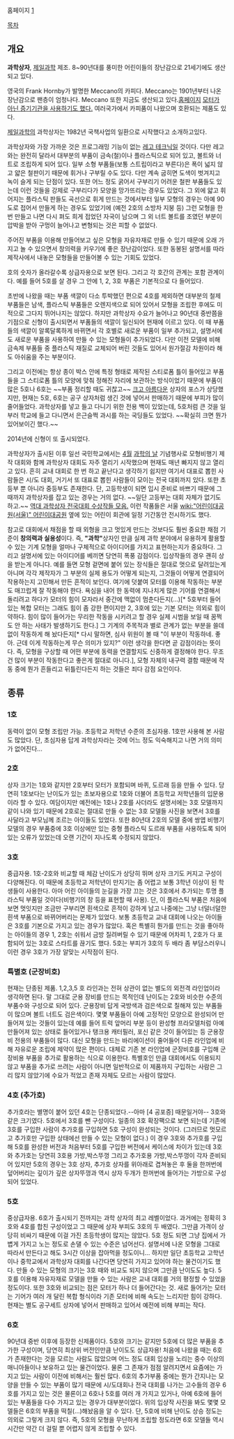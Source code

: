 홈페이지 [http://www.jeilscience.co.kr/]

[[목차]]
== 개요 ==
'''과학상자''', [[제일과학]] 제조. 8~90년대를 풍미한 어린이들의 장난감으로 21세기에도 생산되고 있다. 

영국의 Frank Hornby가 발명한 Meccano의 카피다. Meccano는 1901년부터 나온 장난감으로 팬층이 엄청나다.
Meccano 또한 지금도 생산되고 있다.[http://www.meccano.com/ 홈페이지] [http://testors.tistory.com/889 모터가 아닌 증기기관을 사용하기도 했다.]
여러국가에서 카피품이 나왔으며 호환되는 제품도 있다. 

[[제일과학]]의 과학상자는 1982년 국책사업의 일환으로 시작했다고 소개하고있다.

과학상자와 가장 가까운 것은 프로그래밍 기능이 없는 [[레고 테크닉]]일 것이다. 다만 레고와는 완전히 달라서 대부분의 부품이 금속(철)이나 플라스틱으로 되어 있고, 볼트와 너트로 조립하게 되어 있다. 일부 소형 부품들(보통 스트립이라고 부른다)은 폭이 넓지 않고 얇은 철판이기 때문에 휘거나 구부릴 수도 있다. 다만 계속 굽히면 도색이 벗겨지고 녹이 슬게 되는 단점이 있다. 또한 어느 정도 굵어서 구부리기 어려운 철판 부품들도 있는데 이런 것들을 강제로 구부리다가 모양을 망가뜨리는 경우도 있었다. 그 외에 얇고 휘어지는 플라스틱 판들도 곡선으로 휘게 만드는 것에서부터 일부 모형의 경우는 아예 90도로 접어서 만들게 하는 경우도 있었기에 (예전 2호의 소방차 지붕 등) 그런 모형을 한번 만들고 나면 다시 펴도 희게 접었던 자국이 남으며 그 외 너트 볼트를 조였던 부분이 압박을 받아 구멍이 늘어나고 변형되는 것은 피할 수 없었다. 

주어진 부품을 이용해 만들어보고 싶은 모형을 자유자재로 만들 수 있기 때문에 오래 가지고 놀 수 있으면서 창의력을 키우기에 좋은 장난감이었다. 또한 동봉된 설명서를 따라 제작사에서 내놓은 모형들을 만들어볼 수 있는 기회도 있었다.  

호의 숫자가 올라갈수록 상급자용으로 보면 된다. 그리고 각 호간의 관계는 포함 관계이다. 예를 들어 5호를 살 경우 그 안에 1, 2, 3호 부품은 기본적으로 다 들어있다. 

초반에 나왔을 때는 부품 색깔이 다소 투박했던 편으로 4호를 제외하면 대부분의 철제 부품들은 남색, 플라스틱 부품들은 오렌지색으로 되어 있어서 모형을 조립한 후에도 미적으로 그다지 뛰어나지는 않았다. 하지만 과학상자 수요가 늘어나고 90년대 중반쯤을 기점으로 신형이 출시되면서 부품들의 색깔이 일신되어 현재에 이르고 있다. 이 때 부품들의 색깔이 알록달록하게 바뀌면서 각 호별로 새로운 부품이 일부 추가되고, 설명서에도 새로운 부품을 사용하여 만들 수 있는 모형들이 추가되었다. 다만 이전 모델에 비해 금속제 부품들 중 플라스틱 재질로 교체되어 버린 것들도 있어서 원가절감 차원이라 해도 아쉬움을 주는 부분이다. 

그리고 이전에는 항상 종이 박스 안에 특정 형태로 제작된 스티로폼 틀이 들어있고 부품들을 그 스티로폼 틀의 모양에 맞춰 정해진 자리에 보관하는 방식이었기 때문에 부품이 많은 5호나 6호는 ~~부품 정리할 때도 귀찮고~~ [[크고 아름다운]] 상자의 포스가 상당했지만, 현재는 5호, 6호는 공구 상자처럼 생긴 것에 넣어서 판매하기 때문에 부피가 많이 줄어들었다. 과학상자를 넣고 들고 다니기 위한 전용 백이 있었는데, 5호처럼 큰 것을 일부러 학교에 들고 다니면서 은근슬쩍 과시를 하는 국딩들도 있었다. ~~확실히 크면 뭔가 있어보이긴 했다.~~ 

2014년에 신형이 또 출시되었다. 

과학상자가 출시된 이후 일선 국민학교에서는 [[4월]] [[과학의 날]] 기념행사로 모형비행기 제작 대회와 함께 과학상자 대회도 자주 열리기 시작했으며 현재도 매년 빠지지 않고 열리고 있다. 흔히 교내 대회로 한 번 하고 끝난다고 생각하기 쉽지만 여기서 대표로 뽑힌 사람들은 시/도 대회, 거기서 또 대표로 뽑힌 사람들이 모이는 전국 대회까지 있다. 또한 초등부 뿐 아니라 중등부도 존재한다. 단, 고등학생이 되면 입시 준비로 바쁘기 때문에 그 때까지 과학상자를 잡고 있는 경우는 거의 없다. ~~일단 고등부는 대회 자체가 없기도 하고.~~ [http://www.jeilscience.co.kr/2009new/sub04/sub04_02.html 역대 과학상자 전국대회 수상작들 모음.] 이런 작품들은 서울 [[wiki:"어린이대공원(서울)" 어린이대공원]] 옆에 있는 어린이 회관에 일정 기간동안 전시하기도 했다.

참고로 대회에서 채점을 할 때 외형을 크고 멋있게 만드는 것보다도 훨씬 중요한 채점 기준이 '''창의력과 실용성'''이다. 즉, '''"과학"'''상자인 만큼 실제 과학 분야에서 유용하게 활용할 수 있는 기계 모형을 얼마나 구체적으로 아이디어를 가지고 표현하는지가 중요하다. 그리고 설명서에 있는 아이디어를 베끼면 당연히 폭풍 감점이다. 입상작들의 경우 괜히 상을 받는게 아니다. 예를 들면 모형 겉면에 붙어 있는 장식들은 절대로 멋으로 달려있는게 아니며 각각 제작자가 그 부분의 실제 용도가 어떻게 되는지, 그것들이 어떻게 연결되어 작용하는지 고민해서 만든 흔적이 보인다. 여기에 덧붙여 모터를 이용해 작동하는 부분도 매끄럽게 잘 작동해야 한다. 욕심을 내어 한 동력에 지나치게 많은 기어를 연결해서 돌리려고 하다가 모터의 힘이 모자라서 중간에 맥없이 멈춘다든지(...)[* 5호부터 들어 있는 복합 모터는 그래도 힘이 좀 강한 편이지만 2, 3호에 있는 기본 모터는 의외로 힘이 약하다. 힘이 많이 들어가는 무리한 작동을 시키려고 할 경우 실제 시범을 보일 때 꿈쩍도 안 하는 사태가 발생하기도 한다.] 그 기계의 주목적과 별로 관계가 없는 부분을 쓸데없이 작동하게 해 놨다든지[* 다시 말하면, 심사 위원이 볼 때 "이 부분이 작동하네. 좋아. 근데 이게 작동하는게 무슨 의미가 있지?" 이런 생각을 한다면 곧 감점이라는 뜻이다. 즉, 모형을 구상할 때 어떤 부분에 동력을 연결할지도 신중하게 결정해야 한다. 무조건 많이 부분이 작동한다고 좋은게 절대로 아니다.], 모형 자체의 내구력 결함 때문에 작동 중에 뭔가 흔들리고 뒤틀린다든지 하는 것들은 죄다 감점 요인이다. 


== 종류 ==
=== 1호 ===
동력이 없이 모형 조립만 가능. 초등학교 저학년 수준의 초심자용. 1호만 사용해 본 사람도 많았다. 단, 초심자용 답게 과학상자라는 것에 어느 정도 익숙해지고 나면 거의 의미가 없어진다... 

=== 2호 ===
상자 크기는 1호와 같지만 2호부터 모터가 포함되며 바퀴, 도르래 등을 만들 수 있다. 당연히 1호보다는 난이도가 있는 초보자용으로 1호와 더불어 초등학교 저학년들의 입문용이라 할 수 있다. 여담이지만 예전에는 1호나 2호를 사더라도 설명서에는 3호 모델까지 같이 나와 있기 때문에 2호로는 절대로 만들 수 없는 3호 모델들 사진을 보면서 3호를 사달라고 부모님께 조르는 아이들도 있었다. 또한 80년대 2호의 모델 중에 쌍엽 비행기 모델의 경우 부품중에 3호 이상에만 있는 중형 플라스틱 도르래 부품을 사용하도록 되어 있는 오류가 있었는데 오랜 기간이 지나도록 수정되지 않았다. 

=== 3호 ===
중급자용. 1호-2호와 비교할 때 체감 난이도가 상당히 뛰며 상자 크기도 커지고 구성이 다양해진다. 이 때문에 초등학교 저학년이 만지기는 좀 어렵고 보통 3학년 이상이 된 학생들이 사용한다. 아마 어린 아이들의 눈길을 가장 끄는 것은 3호에서 추가되는 투명 플라스틱 부품일 것이다(비행기의 창 등을 표현할 때 사용). 단, 이 플라스틱 부품은 처음에 보면 멋잇지만 조금만 구부리면 흰색으로 흔적이 강하게 남고 나중에는 그냥 너덜너덜한 흰색 부품으로 바뀌어버리는 문제가 있었다. 보통 초등학교 교내 대회에 나오는 아이들은 3호를 기본으로 가지고 있는 경우가 많았다. 혹은 특별히 뭔가를 만드는 것을 좋아하는 아이들의 경우 1, 2호는 쉬워서 금방 질려버릴 수 있기 때문에 어차피 1, 2호가 다 포함되어 있는 3호로 스타트를 끊기도 했다. 5호는 부피가 3호의 두 배라 좀 부담스러우니 이런 경우 3호가 가장 알맞는 시작점이 된다.  

=== 특별호 (군장비호) === 
현재는 단종된 제품. 1,2,3,5 호 라인과는 전혀 상관이 없는 별도의 외전격 라인업이라 생각하면 된다. 말 그대로 군용 장비를 만드는 목적인데 난이도는 2호와 비슷한 수준의 부품수와 구성으로 되어 있다. 군용장비 답게 국방색과 검은색으로 칠해져 있는 부품들이 많으며 볼트 너트도 검은색이다.  
몇몇 부품들이 아예 고정적인 모양으로 완성되어 만들어져 있는 것들이 있는데 예를 들어 트럭 앞머리 부분 등이 완성형 프라모델처럼 아예 만들어져 있는 상태로 들어있거나 탱크용 캐터필러, 포신 같은 것이 들어있는 등 군용장비 전용의 부품들이 많다. 대신 모형을 만드는 바리에이션이 줄어들어 다른 라인업에 비해 자유로운 조립에 제약이 많은 편이다. 대체로 기존 본 라인업에 군장비호를 구입해 군장비용 부품을 추가로 활용하는 식으로 이용한다. 특별호인 만큼 대회에서도 이용되지 않고 부품을 추가로 쓰려는 사람이 아니면 일반적으로 이 제품까지 구입하는 사람은 그리 많지 않았기에 수요가 적었고 존재 자체도 모르는 사람이 많았다. 

=== 4호 (추가호) ===
추가호라는 별명이 붙어 있던 4호는 단종되었다.--아마 [4 공포증] 때문일거야-- 3호와 같은 크기였다.
5호에서 3호를 뺀 구성이다. 일종의 3호 확장팩으로 보면 되는데 기존에 3호를 구입한 사람이 추가호를 구입하면 5호 구성이 완성되는 것이다. (그러므로 멋모르고 추가호만 구입한 상태에선 만들 수 있는 모형이 없다.) 이 경우 3호와 추가호를 구입해 5호를 완성한 버전과 처음부터 5호를 구입한 버전에서 케이스에 차이가 있는데 3호와 추가호는 당연히 3호용 가방,박스뚜껑 그리고 추가호용 가방,박스뚜껑이 각자 준비되어 있지만 5호의 경우는 3호 상자, 추가호 상자를 위아래로 겹쳐놓은 후 둘을 한꺼번에 덮어버리는 깊이가 깊은 상자뚜껑과 역시 상자 두개가 한꺼번에 들어가는 가방으로 구성되어 있었다. 

=== 5호 ===
중상급자용. 6호가 출시되기 전까지는 과학 상자의 최고 레벨이었다. 과거에는 정확히 3호와 4호를 합친 구성이었고 그 때문에 상자 부피도 3호의 두 배였다. 그만큼 가격이 상당히 비싸기 때문에 이걸 가진 초등학생이 많지는 않았다. 5호 정도 되면 그냥 집에서 가볍게 가지고 노는 정도로 손댈 수 있는 수준은 넘어선다. 설명서에 나온 모형을 그대로 따라서 만든다고 해도 3시간 이상을 잡아먹을 정도이니... 하지만 일단 초등학교 고학년이나 중학교에서 과학상자 대회를 나간다면 당연히 가지고 있어야 하는 물건이기도 했다. 만들 수 있는 모형의 크기는 3호 때와 비교도 되지 않으며 그만큼 난이도도 높다. 5호를 이용해 자유자재로 모델을 만들 수 있는 사람은 교내 대회를 거의 평정할 수 있었을 정도이다. 또한 3호와 비교되는 점은 모터가 하나 더 들어간다는 것. 새로 들어가는 모터는 기어가 여러 개 달린 복합 형식이라 기존 모터에 비해 속도는 느리지만 힘이 강하다. 현재는 별도 공구세트 상자에 넣어서 판매하고 있어서 예전에 비해 부피는 작다.  

=== 6호 ===
90년대 중반 이후에 등장한 신제품이다. 5호와 크기는 같지만 5호에 더 많은 부품을 추가한 구성이며, 당연히 최상위 버전인만큼 난이도도 상급자용! 처음에 나왔을 때는 6호가 존재한다는 것을 모르는 사람도 많았으며 어느 정도 대회 입상을 노리는 중수 이상의 매니아들이나 보유하고 있는 물건이었다. 물론 그 존재가 점점 알려지면서 요즘에는 가지고 있는 사람이 이전에 비해서는 훨씬 많다. 6호의 추가부품 중에는 뭔가 간지나는 모양을 만들 수 있는 부품이 많기 때문에 시/도대회나 전국 대회를 나가는 고수들의 경우 6호를 가지고 있는 것은 물론이고 6호나 5호를 여러 개 가지고 있거나, 아예 6호에 들어 있는 부품들을 다수 가지고 있는 경우가 대부분이었다. 위의 입상작 사진을 봐도 몇몇 모델들은 6호의 부품을 떡칠(...)해놨음을 알 수 있다. 
단, 5호에 비해 난이도 상승 정도는 의외로 그렇게 크지 않다. 즉, 5호의 모형을 무난하게 조립할 정도라면 6호 모델들 역시 시간만 약간 더 걸릴 뿐 어렵지 않게 조립할 수 있다.  


